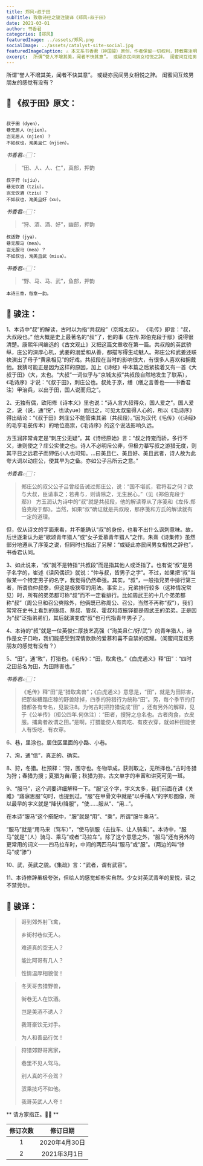 ```yaml
---
title: 郑风∘叔于田
subTitle: 致敬诗经之骏注骏译《郑风∘叔于田》 
date: 2021-03-01 
author: 书香君
categories: [郑风]
featuredImage: ../assets/郑风.png
socialImage: ../assets/catalyst-site-social.jpg
featuredImageCaption: ⚠️️ 本文系书香君（钟国骏）原创，作者保留一切权利，转载需注明出处。
excerpt:  所谓“誉人不增其美，闻者不快其意”。 或疑亦民间男女相悦之辞。 闺蜜间互炫男朋友的感觉有没有？   
---
```


所谓“誉人不增其美，闻者不快其意”。
或疑亦民间男女相悦之辞。
闺蜜间互炫男朋友的感觉有没有？

## 🌼 《叔于田》原文：
```

叔于田（dyen），
巷无居人（njien）。
岂无居人（njien）？
不如叔也，洵美且仁（njien）。

```
*书香君👉🏻：* 

> “田、人、人、仁”，真部，押韵

```
叔于狩（sjiu），
巷无饮酒（tziu）。
岂无饮酒（tziu）？
不如叔也，洵美且好（xu）。

```
*书香君👉🏻：* 

> “狩、酒、酒、好”，幽部，押韵

```
叔适野（jya），
巷无服马（mea）。
岂无服马（mea）？
不如叔也，洵美且武（miua）。

```
*书香君👉🏻：* 

> “野、马、马、武”，鱼部，押韵

```
本诗三章，每章一韵。

```
## 🍁️ 骏注：

1、本诗中“叔”的解读，古时以为指“共叔段”（京城太叔）。
《毛传》即言：“叔，大叔段也。”
他大概是史上最著名的“叔”了，他的事《左传.郑伯克段于鄢》说得很清楚。康熙年间编选的《古文观止》又把这篇文章收在第一篇。共叔段的英武骄纵，庄公的深厚心机，武姜的溺爱和从善，都描写得生动魅人。郑庄公和武姜还联袂演出了母子“黄泉相见”的好戏。共叔段在当时的影响很大，有很多人喜欢和拥戴他。我猜可能正是因为这样的原因，加上《诗经》中本篇之后紧挨着又有一首《大叔于田》（大，太也。“大叔”一词似乎与“京城太叔”共叔段自然地发生了联系），《毛诗序》才说：“《叔于田》，刺庄公也。叔处于京，缮（缮之言善也——书香君注）甲治兵，以出于田，国人说而归之”。

2、无独有偶，欧阳修《诗本义》里也说：“诗人言大叔得众，国人爱之”。国人爱之，说（说，通“悦”，也读yue）而归之，可见太叔蛮得人心的，所以《毛诗序》得出结论：“《叔于田》刺庄公不能管束其弟（共叔段）。”因为汉代《毛传》（《诗经》的毛亨毛苌传本）的地位高崇，《毛诗序》的这个说法影响久远。

方玉润非常肯定是“刺庄公无疑”。其《诗经原始》言：“叔之恃宠而骄，多行不义，谁则使之？庄公实使之也。诗人不必明斥公非，但极力摹写叔之游猎无度，则其平日之远君子而狎伍小人也可知。…曰美且仁、美且好、美且武者，诗人故为此夸大词以动庄公，使其早为之备。亦如公子吕所云之意。”

*书香君👉🏻：* 

> 郑庄公的叔父公子吕曾经告诫过郑庄公，说：“国不堪贰，君将若之何？欲与大叔，臣请事之；若弗与，则请除之，无生民心。”（见《郑伯克段于鄢》）
方玉润认为诗中的“叔”就是共叔段，他的解读尊从了序笺和《左传.郑伯克段于鄢》。当然，如果“叔”确证就是共叔段，那序笺和方氏的解读就有一定的道理。

但，仅从诗文的字面来看，并不能确认“叔”的身份，也看不出什么讽刺意味。故，后世逐渐认为是“歌颂青年猎人”或“女子爱慕青年猎人”之作。朱熹《诗集传》虽然部分地遵从了序笺之说，但同时也指出了另解：“或疑此亦民间男女相悦之辞也”，书香君认同。

3、如此说来，“叔”就不是特指“共叔段”而是指其他人或泛指了。也有说“叔”是男子名字的，崔述《读风偶识》就说：“仲与叔，皆男子之字”。不过，如果把“叔”当做某一个特定男子的名字，我觉得仍然牵强。其实，“叔”，一般指兄弟中排行第三者，所谓伯仲叔季，但这是极狭窄的用法。事实上，兄弟排行较多（这种情况常见）时，所有的弟弟都可称“叔”而不一定看排行。比如周武王的十几个弟弟都称“叔”（周公旦和召公奭除外，他俩既已称周公、召公，当然不再称“叔”），我们常常在史书上看到的康叔、蔡叔、管叔、霍叔和叔振铎都是周武王的弟弟。正是因为“叔”泛指弟弟们，其后就演变成“叔”也可代指青年男子了。

4、本诗的“叔”就是一位英俊仁厚技艺高强（“洵美且仁/好/武”）的青年猎人，诗作是女子口吻，我们能感受到深情款款的爱慕和喜不自禁的炫耀。（闺蜜间互炫男朋友的感觉有没有？）

5、“田”，通“畋”，打猎也。《毛传》：“田，取禽也。”《白虎通义》释“田”：“四时之田总名为田，为田除害也。”

*书香君👉🏻：* 

> 《毛传》释“田”是“猎取禽兽”；《白虎通义》意思是，“田”，就是为田除害，把那些糟蹋庄稼的野兽除掉，四季的狩猎行为统称“田”。另，每个季节的打猎都各有专名，见骏注8。为何古时把狩猎说成“田” ，还有另外的解释，见于《公羊传》（桓公四年.何休注）：“田者，搜狩之总名也。古者肉食，衣皮服。捕禽者故谓之田。”是啊，打猎能使人有肉吃、有皮衣穿，就如种田能使人有饭吃、有衣穿。

6、巷，里涂也。居住区里面的小路、小巷。

7、洵，通“信”，真正的、确实。

8、狩，冬猎。杜预释：“狩，围守也。冬物毕成，获则取之，无所择也。”古时冬猎为狩；春猎为搜；夏猎为苗/藐；秋猎为狝。古文单字的丰富和讲究可见一斑。

9、“服马”，这个词要详细解释一下。“服”这个字，字义太多，我们前面在讲《关雎》“寤寐思服”句时，也提到过。“服”在甲骨文中就是“以手捕人”的字形图像，所以最早的字义就是“降伏/降服”，“使……服从”、“用…”。

在本诗“服马”这个搭配中，“服”就是“用”、“乘”，所谓“服牛乘马”。

“服马”就是“用马来（驾车）”，“使马驯服（去拉车、让人骑乘）”。本诗中，“服马”就是“（人）骑马、乘马”或者“马拉车”。除了这个意思之外，“服马”还有另外的更常用的词义——四马拉车时，中间的两匹马叫“服马”或“服”。（两边的叫“骖马”或“骖”）

10、武，英武之貌。《集疏》言：“武者，谓有武容”。

11、本诗修辞虽极夸张，但给人的感觉却朴实自然。少女对英武青年的爱悦，读之不禁莞尔。

## 🍁️ 骏译：

> 哥到郊外射飞禽，
> 
> 乡街村巷似无人。
> 
> 难道真的空无人？
> 
> 能比阿哥有几人？
> 
> 性情温厚相貌俊！

> 冬天哥去猎野兽，
> 
> 街巷无人在饮酒。
> 
> 岂是美酒不诱人？
> 
> 我哥豪饮无对手。
> 
> 为人和善品行优！

> 狩猎郊野哥离家，
> 
> 巷里不见人驾马。
> 
> 别人真的不会驾？
> 
> 驭乘技巧不如他。
> 
> 我哥英武人人夸！

** 请方家指正。🙏🏻 **

| 修订次数      | 修订日期 | 
|   :----: |    :----:   | 
| 1    | 2020年4月30日       | 
| 2    | 2021年3月1日       | 
